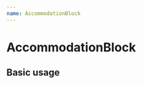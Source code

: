 ```yaml
---
name: AccommodationBlock
---
```




# AccommodationBlock

<PropsTable of={AccommodationBlock} />

## Basic usage

<Playground>
  <ThemeProvider>
    <AccommodationBlock
      venue="THE HILLCREST VIEW INN"
      location="11054 Highway 6 Pugwash, Nova Scotia B0K 1L0"
      phoneNum="(902) 243 2727"
      distance="4 min drive from venue"
    />
  </ThemeProvider>
</Playground>
